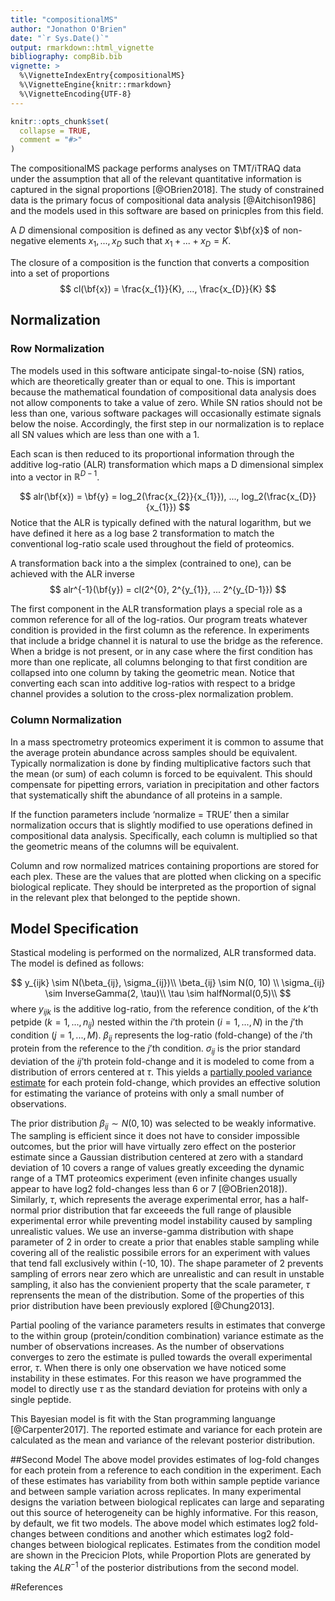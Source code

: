 ```yaml
---
title: "compositionalMS"
author: "Jonathon O'Brien"
date: "`r Sys.Date()`"
output: rmarkdown::html_vignette
bibliography: compBib.bib
vignette: >
  %\VignetteIndexEntry{compositionalMS}
  %\VignetteEngine{knitr::rmarkdown}
  %\VignetteEncoding{UTF-8}
---
```


```r
knitr::opts_chunk$set(
  collapse = TRUE,
  comment = "#>"
)
```

The compositionalMS package performs analyses on TMT/iTRAQ data under the assumption that all of the relevant quantitative information is captured in the signal proportions [@OBrien2018].  The study of constrained data is the primary focus of compositional data analysis [@Aitchison1986] and the models used in this software are based on prinicples from this field.

A $D$ dimensional composition is defined as any vector $\bf{x}$ of non-negative elements $x_{1}, ..., x_{D}$ such that $x_{1} + ... + x_{D} = K$.  

The closure of a composition is the function that converts a composition into a set of proportions
$$
cl(\bf{x}) = \frac{x_{1}}{K}, ..., \frac{x_{D}}{K}
$$

## Normalization

### Row Normalization

The models used in this software anticipate singal-to-noise (SN) ratios, which are theoretically greater than or equal to one.  This is important because the mathematical foundation of compositional data analysis does not allow components to take a value of zero.  While SN ratios should not be less than one, various software packages will occasionally estimate signals below the noise.  Accordingly, the first step in our normalization is to replace all SN values which are less than one with a 1.  

Each scan is then reduced to its proportional information through the additive log-ratio (ALR) transformation which maps a D dimensional simplex into a vector in $\mathbb{R}^{D-1}$.  


$$
alr(\bf{x}) = \bf{y} = log_2(\frac{x_{2}}{x_{1}}), ..., log_2(\frac{x_{D}}{x_{1}})
$$
Notice that the ALR is typically defined with the natural logarithm, but we have defined it here as a log base 2 transformation to match the conventional log-ratio scale used throughout the field of proteomics.

A transformation back into a the simplex (contrained to one), can be achieved with the ALR inverse
$$
alr^{-1}(\bf{y}) = cl(2^{0}, 2^{y_{1}}, ... 2^{y_{D-1}})
$$

The first component in the ALR transformation plays a special role as a common reference for all of the log-ratios.  Our program treats whatever condition is provided in the first column as the reference.  In experiments that include a bridge channel it is natural to use the bridge as the reference.  When a bridge is not present, or in any case where the first condition has more than one replicate, all columns belonging to that first condition are collapsed into one column by taking the geometric mean.  Notice that converting each scan into additive log-ratios with respect to a bridge channel provides a solution to the cross-plex normalization problem.

### Column Normalization

In a mass spectrometry proteomics experiment it is common to assume that the average protein abundance across samples should be equivalent.  Typically normalization is done by finding multiplicative factors such that the mean (or sum) of each column is forced to be equivalent.  This should compensate for pipetting errors, variation in precipitation and other factors that systematically shift the abundance of all proteins in a sample.

If the function parameters include 'normalize = TRUE' then a similar normalization occurs that is slightly modified to use operations defined in compositional data analysis.  Specifically, each column is multiplied so that the geometric means of the columns will be equivalent.

Column and row normalized matrices containing proportions are stored for each plex.  These are the values that are plotted when clicking on a specific biological replicate.  They should be interpreted as the proportion of signal in the relevant plex that belonged to the peptide shown. 

## Model Specification

Stastical modeling is performed on the normalized, ALR transformed data.  The model is defined as follows:

$$
y_{ijk} \sim N(\beta_{ij}, \sigma_{ij})\\
\beta_{ij} \sim N(0, 10) \\
\sigma_{ij} \sim InverseGamma(2, \tau)\\
\tau \sim halfNormal(0,5)\\
$$
where $y_{ijk}$ is the additive log-ratio, from the reference condition, of the $k$'th petpide $(k = 1,..., n_{ij})$ nested within the $i$'th protein $(i = 1,..., N)$ in the $j$'th condition $(j = 1,...,M)$.  $\beta_{ij}$ represents the log-ratio (fold-change) of the $i$'th protein from the reference to the $j$'th condition.  $\sigma_{ij}$ is the prior standard deviation of the $ij$'th protein fold-change and it is modeled to come from a distribution of errors centered at $\tau$.  This yields a [partially pooled variance estimate](http://mc-stan.org/users/documentation/case-studies/pool-binary-trials.html) for each protein fold-change, which provides an effective solution for estimating the variance of proteins with only a small number of observations. 

The prior distribution $\beta_{ij} \sim N(0, 10)$ was selected to be weakly informative.  The sampling is efficient since it does not have to consider impossible outcomes, but the prior will have virtually zero effect on the posterior estimate since a Gaussian distribution centered at zero with a standard deviation of 10 covers a range of values greatly exceeding the dynamic range of a TMT proteomics experiment (even infinite changes usually appear to have log2 fold-changes less than 6 or 7 [@OBrien2018]).  Similarly, $\tau$, which represents the average experimental error, has a half-normal prior distribution that far exceeeds the full range of plausible experimental error while preventing model instability caused by sampling unrealistic values.  We use an inverse-gamma distribution with shape parameter of 2 in order to create a prior that enables stable sampling while covering all of the realistic possibile errors for an experiment with values that tend fall exclusively within (-10, 10).  The shape parameter of 2 prevents sampling of errors near zero which are unrealistic and can result in unstable sampling, it also has the convienient property that the scale parameter, $\tau$ reprensents the mean of the distribution.  Some of the properties of this prior distribution have been previously explored [@Chung2013].

Partial pooling of the variance parameters results in estimates that converge to the within group (protein/condition combination) variance estimate as the number of observations increases.  As the number of observations converges to zero the estimate is pulled towards the overall experimental error, $\tau$.  When there is only one observation we have noticed some instability in these estimates.  For this reason we have programmed the model to directly use $\tau$ as the standard deviation for proteins with only a single peptide. 

This Bayesian model is fit with the Stan programming languange [@Carpenter2017]. The reported estimate and variance for each protein are calculated as the mean and variance of the relevant posterior distribution.  

##Second Model
The above model provides estimates of log-fold changes for each protein from a reference to each condition in the experiment.  Each of these estimates has variability from both within sample peptide variance and between sample variation across replicates.  In many experimental designs the variation between biological replicates can large and separating out this source of heterogeneity can be highly informative.  For this reason, by default, we fit two models.  The above model which estimates log2 fold-changes between conditions and another which estimates log2 fold-changes between biological replicates.  Estimates from the condition model are shown in the Precicion Plots, while Proportion Plots are generated by taking the $ALR^{-1}$ of the posterior distributions from the second model.  


#References

